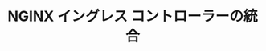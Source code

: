 ---
title: NGINX イングレス コントローラーの統合
tags:
  - Integrations
  - NGINX Ingress Controller
  - Prometheus
  - Kubernetes
translationType: machine
---